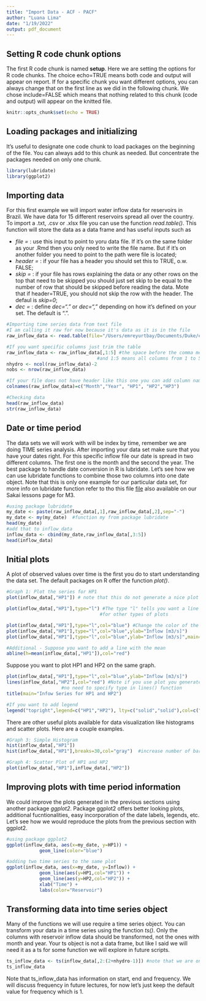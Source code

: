 ```yaml
---
title: "Import Data - ACF - PACF"
author: "Luana Lima"
date: "1/19/2022"
output: pdf_document
---
```


## Setting R code chunk options

The first R code chunk is named **setup**. Here we are setting the options for R code chunks. The choice echo=TRUE means both code and output will appear on report. If for a specific chunk you want different options, you can always change that on the first line as we did in the following chunk. We chose include=FALSE which means that nothing related to this chunk (code and output) will appear on the knitted file.

```r
knitr::opts_chunk$set(echo = TRUE) 
```

## Loading packages and initializing

It's useful to designate one code chunk to load packages on the beginning of the file. You can always add to this chunk as needed. But concentrate the packages needed on only one chunk.

```r
library(lubridate)
library(ggplot2)

```

## Importing data

For this first example we will import water inflow data for reservoirs in Brazil. We have data for 15 different reservoirs spread all over the country. To import a .txt, .csv or .xlsx file you can use the function *read.table()*. This function will store the data as a data frame and has useful inputs such as

* *file = * : use this input to point to yoru data file. If it's on the same folder as your .Rmd then you only need to write the file name. But if it's on another folder you need to point to the path were file is located;
* *header =* : if your file has a header you should set this to TRUE, o.w. FALSE;
* *skip =* : if your file has rows explaining the data or any other rows on the top that need to be skipped you should just set skip to be equal to the number of row that should be skipped before reading the data. Mote that if header=TRUE, you should not skip the row with the header. The defaul is *skip=0*;
* *dec =* : define *dec="."* or *dec=","* depending on how it's defined on your set. The default is ".".

```r
#Importing time series data from text file
#I am calling it raw for now because it's data as it is in the file
raw_inflow_data <- read.table(file="/Users/emreyurtbay/Documents/Duke/env790/ENV790_TimeSeriesAnalysis_Sp2022/Data/inflowtimeseries.txt",header=FALSE,skip=0)

#If you want specific columns just trim the table
raw_inflow_data <- raw_inflow_data[,1:5] #the space before the comma means you want all rows
                                 #and 1:5 means all columns from 1 to 5
nhydro <- ncol(raw_inflow_data)-2
nobs <- nrow(raw_inflow_data) 

#If your file does not have header like this one you can add column names after creating the data frame
colnames(raw_inflow_data)=c("Month","Year", "HP1", "HP2","HP3")

#Checking data
head(raw_inflow_data)
str(raw_inflow_data)
```
## Date or time period

The data sets we will work with will be index by time, remember we are doing TIME series analysis. After importing your data set make sure that you have your dates right. For this specific inflow file our date is spread in two different columns. The first one is the month and the second the year. The best package to handle date conversion in R is lubridate. Let's see how we can use lubridate functions to combine those two columns into one date object. Note that this is only one example for our particular data set, for more info on lubridate function refer to tho this file [file](https://evoldyn.gitlab.io/evomics-2018/ref-sheets/R_lubridate.pdf) also available on our Sakai lessons page for M3.

```r
#using package lubridate
my_date <- paste(raw_inflow_data[,1],raw_inflow_data[,2],sep="-")
my_date <- my(my_date)  #function my from package lubridate
head(my_date)
#add that to inflow_data 
inflow_data <- cbind(my_date,raw_inflow_data[,3:5])
head(inflow_data)

```

## Initial plots

A plot of observed values over time is the first you do to start understanding the data set. The default packages on R offer the function *plot()*. 

```r
#Graph 1: Plot the series for HP1
plot(inflow_data[,"HP1"]) # note that this do not generate a nice plot

plot(inflow_data[,"HP1"],type="l") #The type "l" tells you want a line plot check help(plot) 
                                  #for other types of plots

plot(inflow_data[,"HP1"],type="l",col="blue") #Change the color of the series
plot(inflow_data[,"HP1"],type="l",col="blue",ylab="Inflow [m3/s]") 
plot(inflow_data[,"HP1"],type="l",col="blue",ylab="Inflow [m3/s]",main="Historical Inflow Data for HP1") 

#Additional - Suppose you want to add a line with the mean
abline(h=mean(inflow_data[,"HP1"]),col="red")
```

Suppose you want to plot HP1 and HP2 on the same graph.

```r
plot(inflow_data[,"HP1"],type="l",col="blue",ylab="Inflow [m3/s]") 
lines(inflow_data[,"HP2"],col="red") #Note if you use plot you generate a new graph 
                    #no need to specify type in lines() function
title(main="Infow Series for HP1 and HP2")

#If you want to add legend
legend("topright",legend=c("HP1","HP2"), lty=c("solid","solid"),col=c("blue","red"))
```

There are other useful plots available for data visualization like histograms and scatter plots. Here are a couple examples.

```r
#Graph 3: Simple Histogram
hist(inflow_data[,"HP1"])
hist(inflow_data[,"HP1"],breaks=30,col="gray")  #increase number of bars with breaks input

#Graph 4: Scatter Plot of HP1 and HP2
plot(inflow_data[,"HP1"],inflow_data[,"HP2"])
```


## Improving plots with time period information

We could improve the plots generated in the previous sections using another package *ggplot2*. Package ggplot2 offers better looking plots, additional fucntionalities, easy incorporation of the date labels, legends, etc.  Let's see how we would reproduce the plots from the previous section with ggplot2.

```r
#using package ggplot2
ggplot(inflow_data, aes(x=my_date, y=HP1)) +
            geom_line(color="blue")

#adding two time series to the same plot
ggplot(inflow_data, aes(x=my_date, y=Inflow)) +
            geom_line(aes(y=HP1,col="HP1")) +
            geom_line(aes(y=HP2,col="HP2")) +
            xlab("Time") +
            labs(color="Reservoir")
```
## Transforming data into time series object

Many of the functions we will use require a time series object. You can transform your data in a time series using the function *ts()*. Only the columns with reservoir inflow data should be transformed, not the ones with month and year. Your ts object is not a data frame, but like I said we will need it as a ts for some function we will explore in future scripts.

```r
ts_inflow_data <- ts(inflow_data[,2:(2+nhydro-1)]) #note that we are only transforming columns with inflow data, not the date columns
ts_inflow_data
```

Note that ts_inflow_data has information on start, end and frequency. We will discuss frequency in future lectures, for now let's just keep the default value for frequency which is 1.

